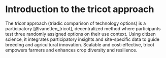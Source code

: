 # Introduction to the tricot approach

The *tricot* approach (triadic comparison of technology options) is a participatory [@vanetten_tricot], decentralized method where participants test three randomly assigned options on their use context. Using citizen science, it integrates participatory insights and site-specific data to guide breeding and agricultural innovation. Scalable and cost-effective, tricot empowers farmers and enhances crop diversity and resilience.
